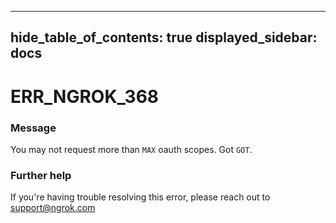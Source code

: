 

---
hide_table_of_contents: true
displayed_sidebar: docs
---


# ERR_NGROK_368

### Message
You may not request more than `MAX` oauth scopes. Got `GOT`.

<ErrorDetails />



### Further help
If you're having trouble resolving this error, please reach out to [support@ngrok.com](mailto:support@ngrok.com?subject=Help%20with%20ERR_NGROK_368)

